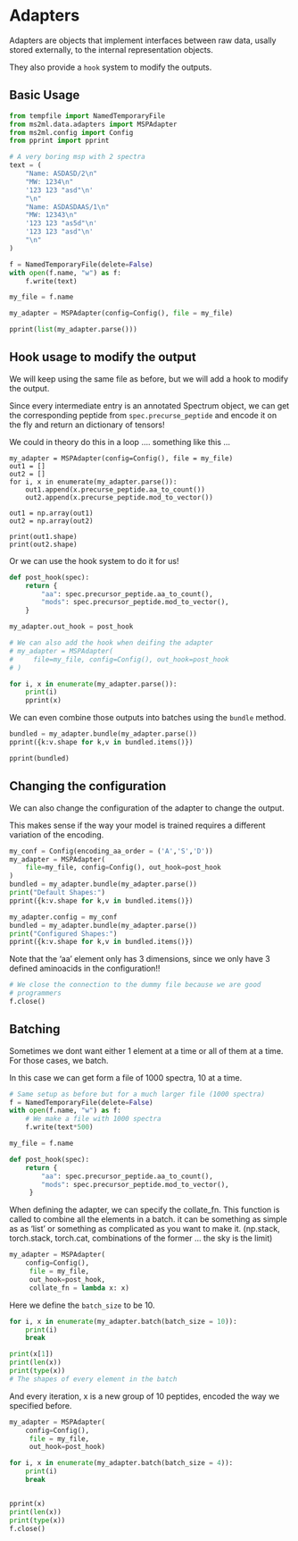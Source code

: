 
# Adapters

Adapters are objects that implement interfaces between
raw data, usally stored externally, to the internal representation
objects.

They also provide a `hook` system to modify the outputs.

## Basic Usage

```python
from tempfile import NamedTemporaryFile
from ms2ml.data.adapters import MSPAdapter
from ms2ml.config import Config
from pprint import pprint

# A very boring msp with 2 spectra
text = (
    "Name: ASDASD/2\n"
    "MW: 1234\n"
    '123 123 "asd"\n'
    "\n"
    "Name: ASDASDAAS/1\n"
    "MW: 12343\n"
    '123 123 "as5d"\n'
    '123 123 "asd"\n'
    "\n"
)

f = NamedTemporaryFile(delete=False)
with open(f.name, "w") as f:
    f.write(text)

my_file = f.name

my_adapter = MSPAdapter(config=Config(), file = my_file)

pprint(list(my_adapter.parse()))
```

## Hook usage to modify the output

We will keep using the same file as before, but we will add a hook to
modify the output.

Since every intermediate entry is an annotated Spectrum object, we can
get the corresponding peptide from `spec.precurse_peptide` and encode it
on the fly and return an dictionary of tensors!

We could in theory do this in a loop .... something like this ...

    my_adapter = MSPAdapter(config=Config(), file = my_file)
    out1 = []
    out2 = []
    for i, x in enumerate(my_adapter.parse()):
        out1.append(x.precurse_peptide.aa_to_count())
        out2.append(x.precurse_peptide.mod_to_vector())

    out1 = np.array(out1)
    out2 = np.array(out2)

    print(out1.shape)
    print(out2.shape)


Or we can use the hook system to do it for us!


```python
def post_hook(spec):
    return {
        "aa": spec.precursor_peptide.aa_to_count(),
        "mods": spec.precursor_peptide.mod_to_vector(),
    }

my_adapter.out_hook = post_hook

# We can also add the hook when deifing the adapter
# my_adapter = MSPAdapter(
#     file=my_file, config=Config(), out_hook=post_hook
# )

for i, x in enumerate(my_adapter.parse()):
    print(i)
    pprint(x)

```

We can even combine those outputs into batches using the `bundle` method.

```python
bundled = my_adapter.bundle(my_adapter.parse())
pprint({k:v.shape for k,v in bundled.items()})
```

```python
pprint(bundled)
```


## Changing the configuration

We can also change the configuration of the adapter to change the
output.

This makes sense if the way your model is trained requires a different
variation of the encoding.

```python
my_conf = Config(encoding_aa_order = ('A','S','D'))
my_adapter = MSPAdapter(
    file=my_file, config=Config(), out_hook=post_hook
)
bundled = my_adapter.bundle(my_adapter.parse())
print("Default Shapes:")
pprint({k:v.shape for k,v in bundled.items()})

my_adapter.config = my_conf
bundled = my_adapter.bundle(my_adapter.parse())
print("Configured Shapes:")
pprint({k:v.shape for k,v in bundled.items()})
```

Note that the 'aa' element only has 3 dimensions, since we only have 3
defined aminoacids in the configuration!!

```python
# We close the connection to the dummy file because we are good
# programmers
f.close()
```


## Batching

Sometimes we dont want either 1 element at a time or all of them at a time.
For those cases, we batch.

In this case we can get form a file of 1000 spectra, 10 at a time.

```python
# Same setup as before but for a much larger file (1000 spectra)
f = NamedTemporaryFile(delete=False)
with open(f.name, "w") as f:
    # We make a file with 1000 spectra
    f.write(text*500)

my_file = f.name

def post_hook(spec):
    return {
        "aa": spec.precursor_peptide.aa_to_count(),
        "mods": spec.precursor_peptide.mod_to_vector(),
     }

```


When defining the adapter, we can specify the collate_fn.
This function is called to combine all the elements in a batch.
it can be something as simple as as 'list' or something as complicated
as you want to make it. (np.stack, torch.stack, torch.cat, combinations of
the former ... the sky is the limit)

```python
my_adapter = MSPAdapter(
    config=Config(),
     file = my_file,
     out_hook=post_hook,
     collate_fn = lambda x: x)

```

Here we define the `batch_size` to be 10.

```python
for i, x in enumerate(my_adapter.batch(batch_size = 10)):
    print(i)
    break

print(x[1])
print(len(x))
print(type(x))
# The shapes of every element in the batch
```

And every iteration, x is a new group of 10 peptides,
encoded the way we specified before.

```python
my_adapter = MSPAdapter(
    config=Config(),
     file = my_file,
     out_hook=post_hook)

for i, x in enumerate(my_adapter.batch(batch_size = 4)):
    print(i)
    break


pprint(x)
print(len(x))
print(type(x))
f.close()
```
